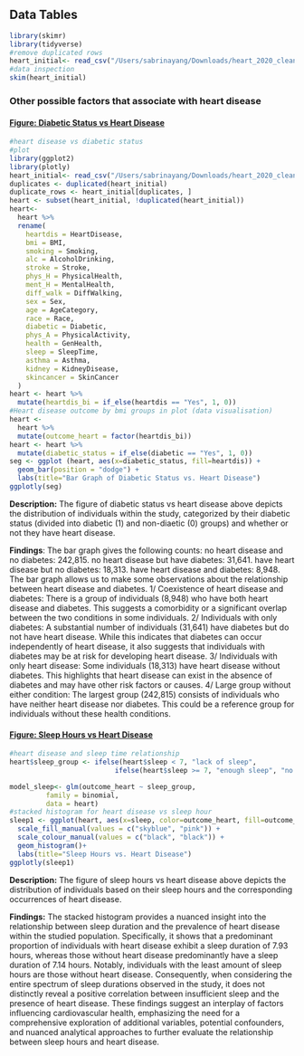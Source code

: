## **Data Tables**

```r
library(skimr)
library(tidyverse)
#remove duplicated rows
heart_initial<- read_csv("/Users/sabrinayang/Downloads/heart_2020_cleaned.csv")
#data inspection
skim(heart_initial)
```

### Other possible factors that associate with heart disease

#### [Figure: Diabetic Status vs Heart Disease]{.underline}

```r
#heart disease vs diabetic status
#plot
library(ggplot2)
library(plotly)
heart_initial<- read_csv("/Users/sabrinayang/Downloads/heart_2020_cleaned.csv")
duplicates <- duplicated(heart_initial)
duplicate_rows <- heart_initial[duplicates, ]
heart <- subset(heart_initial, !duplicated(heart_initial))
heart<-
  heart %>%
  rename(
    heartdis = HeartDisease,
    bmi = BMI,
    smoking = Smoking,
    alc = AlcoholDrinking,
    stroke = Stroke,
    phys_H = PhysicalHealth,
    ment_H = MentalHealth,
    diff_walk = DiffWalking,
    sex = Sex,
    age = AgeCategory,
    race = Race,
    diabetic = Diabetic,
    phys_A = PhysicalActivity,
    health = GenHealth,
    sleep = SleepTime,
    asthma = Asthma,
    kidney = KidneyDisease,
    skincancer = SkinCancer
  )
heart <- heart %>%
  mutate(heartdis_bi = if_else(heartdis == "Yes", 1, 0))
#Heart disease outcome by bmi groups in plot (data visualisation)
heart <-
  heart %>%
  mutate(outcome_heart = factor(heartdis_bi))
heart <- heart %>%
  mutate(diabetic_status = if_else(diabetic == "Yes", 1, 0))
seg <- ggplot (heart, aes(x=diabetic_status, fill=heartdis)) + 
  geom_bar(position = "dodge") + 
  labs(title="Bar Graph of Diabetic Status vs. Heart Disease")
ggplotly(seg)

```

**Description:** The figure of diabetic status vs heart disease above depicts the distribution of individuals within the study, categorized by their diabetic status (divided into diabetic (1) and non-diaetic (0) groups) and whether or not they have heart disease.

**Findings**: The bar graph gives the following counts: no heart disease and no diabetes: 242,815. no heart disease but have diabetes: 31,641. have heart disease but no diabetes: 18,313. have heart disease and diabetes: 8,948. The bar graph allows us to make some observations about the relationship between heart disease and diabetes. 1/ Coexistence of heart disease and diabetes: There is a group of individuals (8,948) who have both heart disease and diabetes. This suggests a comorbidity or a significant overlap between the two conditions in some individuals. 2/ Individuals with only diabetes: A substantial number of individuals (31,641) have diabetes but do not have heart disease. While this indicates that diabetes can occur independently of heart disease, it also suggests that individuals with diabetes may be at risk for developing heart disease. 3/ Individuals with only heart disease: Some individuals (18,313) have heart disease without diabetes. This highlights that heart disease can exist in the absence of diabetes and may have other risk factors or causes. 4/ Large group without either condition: The largest group (242,815) consists of individuals who have neither heart disease nor diabetes. This could be a reference group for individuals without these health conditions.

#### [Figure: Sleep Hours vs Heart Disease]{.underline}

```r
#heart disease and sleep time relationship
heart$sleep_group <- ifelse(heart$sleep < 7, "lack of sleep",
                          ifelse(heart$sleep >= 7, "enough sleep", "no sleep"))

model_sleep<- glm(outcome_heart ~ sleep_group, 
         family = binomial,
         data = heart)
#stacked histogram for heart disease vs sleep hour
sleep1 <- ggplot(heart, aes(x=sleep, color=outcome_heart, fill=outcome_heart)) +
  scale_fill_manual(values = c("skyblue", "pink")) +
  scale_colour_manual(values = c("black", "black")) +
  geom_histogram()+
  labs(title="Sleep Hours vs. Heart Disease")
ggplotly(sleep1)
```

**Description:** The figure of sleep hours vs heart disease above depicts the distribution of individuals based on their sleep hours and the corresponding occurrences of heart disease.

**Findings:** The stacked histogram provides a nuanced insight into the relationship between sleep duration and the prevalence of heart disease within the studied population. Specifically, it shows that a predominant proportion of individuals with heart disease exhibit a sleep duration of 7.93 hours, whereas those without heart disease predominantly have a sleep duration of 7.14 hours. Notably, individuals with the least amount of sleep hours are those without heart disease. Consequently, when considering the entire spectrum of sleep durations observed in the study, it does not distinctly reveal a positive correlation between insufficient sleep and the presence of heart disease. These findings suggest an interplay of factors influencing cardiovascular health, emphasizing the need for a comprehensive exploration of additional variables, potential confounders, and nuanced analytical approaches to further evaluate the relationship between sleep hours and heart disease.
